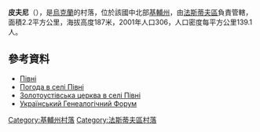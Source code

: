 {{coord|50|0|22|N|29|44|1|E|scale:30000|display=title}}

'''皮夫尼'''（{{lang-uk|Півні}}），是[[烏克蘭|烏克蘭]]的村落，位於該國中北部[[基輔州|基輔州]]，由[[法斯蒂夫區|法斯蒂夫區]]負責管轄，面積2.2平方公里，海拔高度187米，2001年人口306，人口密度每平方公里139.1人。

==參考資料==
* [http://gska2.rada.gov.ua/pls/z7502/A005?rdat1=20.10.2003&rf7571=14827 Півні ]{{Dead link|date=2018年6月 |bot=InternetArchiveBot |fix-attempted=no }}
* [http://weather.in.ua/kievskaja/20453 Погода в селі Півні] {{Wayback|url=http://weather.in.ua/kievskaja/20453 |date=20160320013404 }}
* [http://www.zolotoustivska-zerkva-pivni.com/ Золотоустівська церква  в селі Півні] {{Wayback|url=http://www.zolotoustivska-zerkva-pivni.com/ |date=20170421151243 }}   
* [http://ukrgenealogy.com.ua/viewtopic.php?f=70&t=845 Український Генеалогічний Форум] {{Wayback|url=http://ukrgenealogy.com.ua/viewtopic.php?f=70&t=845 |date=20160401225119 }}

{{DEFAULTSORT:Півні}}
[[Category:基輔州村落|Category:基輔州村落]]
[[Category:法斯蒂夫區村落|Category:法斯蒂夫區村落]]


{{Kiev-geo-stub}}